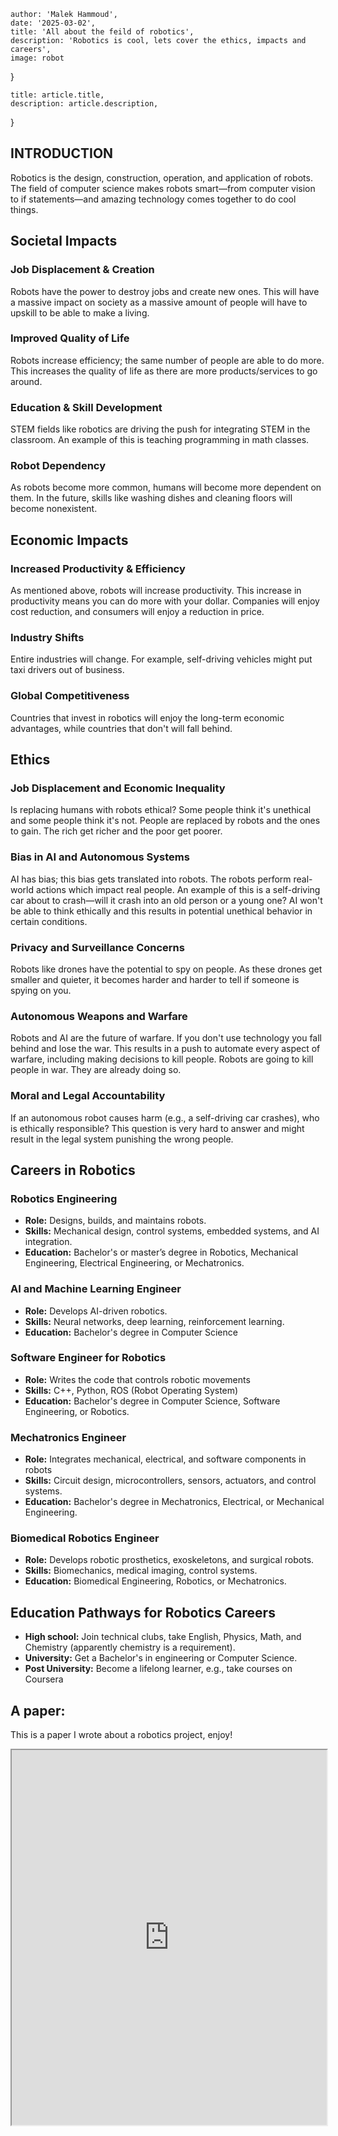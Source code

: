 
    author: 'Malek Hammoud',
    date: '2025-03-02',
    title: 'All about the feild of robotics',
    description: 'Robotics is cool, lets cover the ethics, impacts and careers',
    image: robot
}

    title: article.title,
    description: article.description,
}

## INTRODUCTION

Robotics is the design, construction, operation, and application of robots. The field of computer science makes robots smart—from computer vision to if statements—and amazing technology comes together to do cool things.

## Societal Impacts
### Job Displacement & Creation
Robots have the power to destroy jobs and create new ones. This will have a massive impact on society as a massive amount of people will have to upskill to be able to make a living.

### Improved Quality of Life
Robots increase efficiency; the same number of people are able to do more. This increases the quality of life as there are more products/services to go around.

### Education & Skill Development
STEM fields like robotics are driving the push for integrating STEM in the classroom. An example of this is teaching programming in math classes.

### Robot Dependency
As robots become more common, humans will become more dependent on them. In the future, skills like washing dishes and cleaning floors will become nonexistent.

## Economic Impacts

### Increased Productivity & Efficiency
As mentioned above, robots will increase productivity. This increase in productivity means you can do more with your dollar. Companies will enjoy cost reduction, and consumers will enjoy a reduction in price.

### Industry Shifts
Entire industries will change. For example, self-driving vehicles might put taxi drivers out of business.

### Global Competitiveness
Countries that invest in robotics will enjoy the long-term economic advantages, while countries that don't will fall behind.

## Ethics
### Job Displacement and Economic Inequality
Is replacing humans with robots ethical? Some people think it's unethical and some people think it's not. People are replaced by robots and the ones to gain. The rich get richer and the poor get poorer.
### Bias in AI and Autonomous Systems
AI has bias; this bias gets translated into robots. The robots perform real-world actions which impact real people. An example of this is a self-driving car about to crash—will it crash into an old person or a young one? AI won't be able to think ethically and this results in potential unethical behavior in certain conditions.
### Privacy and Surveillance Concerns
Robots like drones have the potential to spy on people. As these drones get smaller and quieter, it becomes harder and harder to tell if someone is spying on you.
### Autonomous Weapons and Warfare
Robots and AI are the future of warfare. If you don't use technology you fall behind and lose the war. This results in a push to automate every aspect of warfare, including making decisions to kill people. Robots are going to kill people in war. They are already doing so.
### Moral and Legal Accountability
If an autonomous robot causes harm (e.g., a self-driving car crashes), who is ethically responsible? This question is very hard to answer and might result in the legal system punishing the wrong people.

## Careers in Robotics

### Robotics Engineering
- **Role:** Designs, builds, and maintains robots.
- **Skills:** Mechanical design, control systems, embedded systems, and AI integration.
- **Education:** Bachelor's or master’s degree in Robotics, Mechanical Engineering, Electrical Engineering, or Mechatronics.

### AI and Machine Learning Engineer
- **Role:** Develops AI-driven robotics.
- **Skills:** Neural networks, deep learning, reinforcement learning.
- **Education:** Bachelor's degree in Computer Science

### Software Engineer for Robotics
- **Role:** Writes the code that controls robotic movements
- **Skills:** C++, Python, ROS (Robot Operating System)
- **Education:** Bachelor's degree in Computer Science, Software Engineering, or Robotics.

### Mechatronics Engineer
- **Role:** Integrates mechanical, electrical, and software components in robots
- **Skills:** Circuit design, microcontrollers, sensors, actuators, and control systems.
- **Education:** Bachelor's degree in Mechatronics, Electrical, or Mechanical Engineering.

### Biomedical Robotics Engineer
- **Role:** Develops robotic prosthetics, exoskeletons, and surgical robots.
- **Skills:** Biomechanics, medical imaging, control systems.
- **Education:** Biomedical Engineering, Robotics, or Mechatronics.

## Education Pathways for Robotics Careers
- **High school:** Join technical clubs, take English, Physics, Math, and Chemistry (apparently chemistry is a requirement).
- **University:** Get a Bachelor's in engineering or Computer Science.
- **Post University:** Become a lifelong learner, e.g., take courses on Coursera

## A paper:
This is a paper I wrote about a robotics project, enjoy!
<iframe src="https://malekhammoud.com/resume.pdf" width="100%" height="600px">
    This browser does not support PDFs. Please download the PDF to view it: <a href="https://malekhammoud.com/resume.pdf">Download PDF</a>
</iframe>
